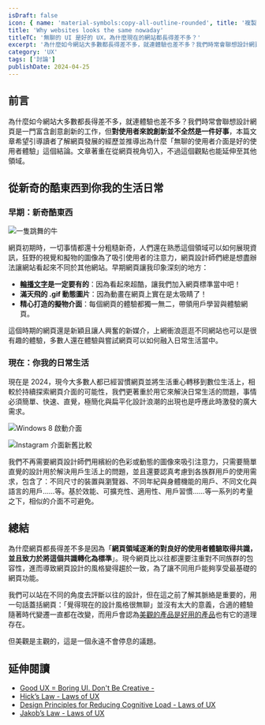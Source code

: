 ```yaml
---
isDraft: false
icon: { name: 'material-symbols:copy-all-outline-rounded', title: '複製貼上符號' }
title: 'Why websites looks the same nowaday'
titleTC: '無聊的 UI 是好的 UX，為什麼現在的網站都長得差不多？'
excerpt: '為什麼如今網站大多數都長得差不多，就連體驗也差不多？我們時常會聯想設計網頁是一門富含創意創新的工作，但對使用者來說創新並不全然是一件好事。本篇文章希望引導讀者了解網頁發展的經歷並推導出為什麼「無聊的使用者介面是好的使用者體驗」這個結論。'
category: 'UX'
tags: ['討論']
publishDate: 2024-04-25
---
```


## 前言

為什麼如今網站大多數都長得差不多，就連體驗也差不多？我們時常會聯想設計網頁是一門富含創意創新的工作，但**對使用者來說創新並不全然是一件好事**，本篇文章希望引導讀者了解網頁發展的經歷並推導出為什麼「無聊的使用者介面是好的使用者體驗」這個結論。文章著重在從網頁視角切入，不過這個觀點也能延伸至其他領域。

## 從新奇的酷東西到你我的生活日常

### 早期：新奇酷東西

![一隻跳舞的牛](./cow.gif)

網頁初期時，一切事情都還十分粗糙新奇，人們還在熟悉這個領域可以如何展現資訊，狂野的視覺和擬物的圖像為了吸引使用者的注意力，網頁設計師們總是想盡辦法讓網站看起來不同於其他網站。早期網頁讓我印象深刻的地方：

- **[輪播文字](https://developer.mozilla.org/en-US/docs/Web/HTML/Element/marquee)是一定要有的**：因為看起來超酷，讓我們加入網頁標準當中吧！
- **滿天飛的 .gif 動態圖片**：因為動畫在網頁上實在是太吸睛了！
- **精心打造的擬物介面**：每個網頁的體驗都獨一無二，帶領用戶學習與體驗網頁。

這個時期的網頁還是新穎且讓人興奮的新媒介，上網衝浪逛逛不同網站也可以是很有趣的體驗，多數人還在體驗與嘗試網頁可以如何融入日常生活當中。

### 現在：你我的日常生活

現在是 2024，現今大多數人都已經習慣網頁並將生活重心轉移到數位生活上，相較於持續探索網頁介面的可能性，我們更著重於用它來解決日常生活的問題，事情必須簡單、快速、直覺，極簡化與扁平化設計浪潮的出現也是呼應此時激發的廣大需求。

![Windows 8 啟動介面](./win-8.webp 'Windows 8 扁平化設計風格')

![Instagram 介面新舊比較](./instagram.webp 'Instagram 介面新舊比較，圖片來源： Fonts in Use、Instagram 首頁 ')

我們不再需要網頁設計師們用繽紛的色彩或動態的圖像來吸引注意力，只需要簡單直覺的設計用於解決用戶生活上的問題，並且還要認真考慮到各族群用戶的使用需求，包含了：不同尺寸的裝置與瀏覽器、不同年紀與身體機能的用戶、不同文化與語言的用戶……等。基於效能、可擴充性、適用性、用戶習慣……等一系列的考量之下，相似的介面不可避免。

## 總結

為什麼網頁都長得差不多是因為「**網頁領域逐漸的對良好的使用者體驗取得共識，並且致力於將這個共識轉化為標準**」。現今網頁比以往都還要注重對不同族群的包容性，進而導致網頁設計的風格變得趨於一致，為了讓不同用戶能夠享受最基礎的網頁功能。

我們可以站在不同的角度去評斷以往的設計，但在這之前了解其脈絡是重要的，用一句話蓋括網頁：「覺得現在的設計風格很無聊」並沒有太大的意義，合適的體驗隨著時代變遷一直都在改變，而用戶會認為[美觀的產品是好用的產品](https://lawsofux.com/aesthetic-usability-effect/)也有它的道理存在。

但美觀是主觀的，這是一個永遠不會停息的議題。

## 延伸閱讀

- [Good UX = Boring UI. Don't Be Creative - <uxenginner/>](https://uxengineer.com/blog/good-ux-boring-ui)
- [Hick’s Law - Laws of UX](https://lawsofux.com/hicks-law/)
- [Design Principles for Reducing Cognitive Load - Laws of UX](https://lawsofux.com/articles/2015/design-principles-for-reducing-cognitive-load/)
- [Jakob’s Law - Laws of UX](https://lawsofux.com/jakobs-law/)
